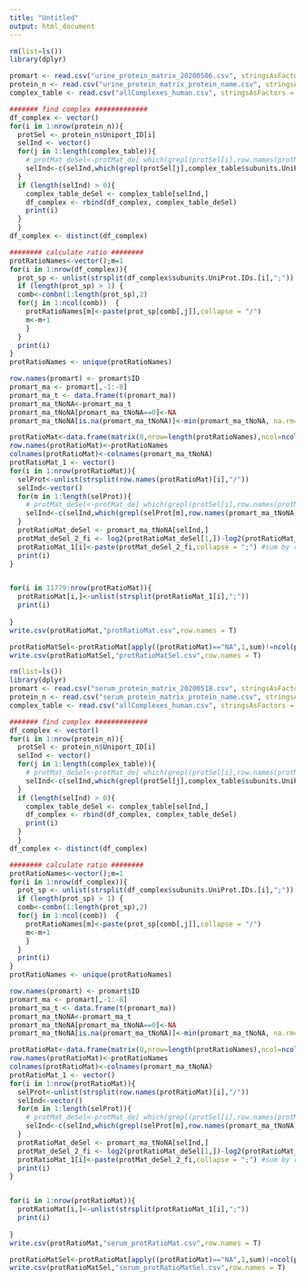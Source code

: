 ---
title: "Untitled"
output: html_document
---
```{r complex urine}
rm(list=ls())
library(dplyr)

promart <- read.csv("urine_protein_matrix_20200506.csv", stringsAsFactors = F)
protein_n <- read.csv("urine_protein_matrix_protein_name.csv", stringsAsFactors = F)
complex_table <- read.csv("allComplexes_human.csv", stringsAsFactors = F)

####### find complex #############
df_complex <- vector()
for(i in 1:nrow(protein_n)){
  protSel <- protein_n$Uniport_ID[i]
  selInd <- vector()
  for(j in 1:length(complex_table)){
    # protMat_deSel<-protMat_de[ which(grepl(protSel[i],row.names(protMat_de))),]
    selInd<-c(selInd,which(grepl(protSel[j],complex_table$subunits.UniProt.IDs.)))
  }
  if (length(selInd) > 0){
    complex_table_deSel <- complex_table[selInd,]
    df_complex <- rbind(df_complex, complex_table_deSel)
    print(i)
  }
  }
df_complex <- distinct(df_complex)

######## calculate ratio ########
protRatioNames<-vector();m=1
for(i in 1:nrow(df_complex)){
  prot_sp <- unlist(strsplit(df_complex$subunits.UniProt.IDs.[i],";"))
  if (length(prot_sp) > 1) {
  comb<-combn(1:length(prot_sp),2)
  for(j in 1:ncol(comb))  {
    protRatioNames[m]<-paste(prot_sp[comb[,j]],collapse = "/")
    m<-m+1
    }
  }
  print(i)
}
protRatioNames <- unique(protRatioNames)

row.names(promart) <- promart$ID
promart_ma <- promart[,-1:-8]
promart_ma_t <- data.frame(t(promart_ma))
promart_ma_tNoNA<-promart_ma_t
promart_ma_tNoNA[promart_ma_tNoNA==0]<-NA
promart_ma_tNoNA[is.na(promart_ma_tNoNA)]<-min(promart_ma_tNoNA, na.rm=T)

protRatioMat<-data.frame(matrix(0,nrow=length(protRatioNames),ncol=ncol(promart_ma_tNoNA)))
row.names(protRatioMat)<-protRatioNames
colnames(protRatioMat)<-colnames(promart_ma_tNoNA)
protRatioMat_1 <- vector()
for(i in 1:nrow(protRatioMat)){
  selProt<-unlist(strsplit(row.names(protRatioMat)[i],"/"))
  selInd<-vector()
  for(m in 1:length(selProt)){
    # protMat_deSel<-protMat_de[ which(grepl(protSel[i],row.names(protMat_de))),]
    selInd<-c(selInd,which(grepl(selProt[m],row.names(promart_ma_tNoNA))))
  }
  protRatioMat_deSel <- promart_ma_tNoNA[selInd,] 
  protMat_deSel_2_fi <- log2(protRatioMat_deSel[1,])-log2(protRatioMat_deSel[2,])
  protRatioMat_1[i]<-paste(protMat_deSel_2_fi,collapse = ";") #sum by row
  print(i)
}


for(i in 11779:nrow(protRatioMat)){
  protRatioMat[i,]<-unlist(strsplit(protRatioMat_1[i],";"))
  print(i)
  
}
write.csv(protRatioMat,"protRatioMat.csv",row.names = T)

protRatioMatSel<-protRatioMat[apply((protRatioMat)=="NA",1,sum)!=ncol(protRatioMat),]
write.csv(protRatioMatSel,"protRatioMatSel.csv",row.names = T)

```


```{r complex serum}

rm(list=ls())
library(dplyr)
promart <- read.csv("serum_protein_matrix_20200518.csv", stringsAsFactors = F)
protein_n <- read.csv("serum_protein_matrix_protein_name.csv", stringsAsFactors = F)
complex_table <- read.csv("allComplexes_human.csv", stringsAsFactors = F)

####### find complex #############
df_complex <- vector()
for(i in 1:nrow(protein_n)){
  protSel <- protein_n$Uniport_ID[i]
  selInd <- vector()
  for(j in 1:length(complex_table)){
    # protMat_deSel<-protMat_de[ which(grepl(protSel[i],row.names(protMat_de))),]
    selInd<-c(selInd,which(grepl(protSel[j],complex_table$subunits.UniProt.IDs.)))
  }
  if (length(selInd) > 0){
    complex_table_deSel <- complex_table[selInd,]
    df_complex <- rbind(df_complex, complex_table_deSel)
    print(i)
  }
  }
df_complex <- distinct(df_complex)

######## calculate ratio ########
protRatioNames<-vector();m=1
for(i in 1:nrow(df_complex)){
  prot_sp <- unlist(strsplit(df_complex$subunits.UniProt.IDs.[i],";"))
  if (length(prot_sp) > 1) {
  comb<-combn(1:length(prot_sp),2)
  for(j in 1:ncol(comb))  {
    protRatioNames[m]<-paste(prot_sp[comb[,j]],collapse = "/")
    m<-m+1
    }
  }
  print(i)
}
protRatioNames <- unique(protRatioNames)

row.names(promart) <- promart$ID
promart_ma <- promart[,-1:-8]
promart_ma_t <- data.frame(t(promart_ma))
promart_ma_tNoNA<-promart_ma_t
promart_ma_tNoNA[promart_ma_tNoNA==0]<-NA
promart_ma_tNoNA[is.na(promart_ma_tNoNA)]<-min(promart_ma_tNoNA, na.rm=T)

protRatioMat<-data.frame(matrix(0,nrow=length(protRatioNames),ncol=ncol(promart_ma_tNoNA)))
row.names(protRatioMat)<-protRatioNames
colnames(protRatioMat)<-colnames(promart_ma_tNoNA)
protRatioMat_1 <- vector()
for(i in 1:nrow(protRatioMat)){
  selProt<-unlist(strsplit(row.names(protRatioMat)[i],"/"))
  selInd<-vector()
  for(m in 1:length(selProt)){
    # protMat_deSel<-protMat_de[ which(grepl(protSel[i],row.names(protMat_de))),]
    selInd<-c(selInd,which(grepl(selProt[m],row.names(promart_ma_tNoNA))))
  }
  protRatioMat_deSel <- promart_ma_tNoNA[selInd,] 
  protMat_deSel_2_fi <- log2(protRatioMat_deSel[1,])-log2(protRatioMat_deSel[2,])
  protRatioMat_1[i]<-paste(protMat_deSel_2_fi,collapse = ";") #sum by row
  print(i)
}


for(i in 1:nrow(protRatioMat)){
  protRatioMat[i,]<-unlist(strsplit(protRatioMat_1[i],";"))
  print(i)
  
}
write.csv(protRatioMat,"serum_protRatioMat.csv",row.names = T)

protRatioMatSel<-protRatioMat[apply((protRatioMat)=="NA",1,sum)!=ncol(protRatioMat),]
write.csv(protRatioMatSel,"serum_protRatioMatSel.csv",row.names = T)

```
